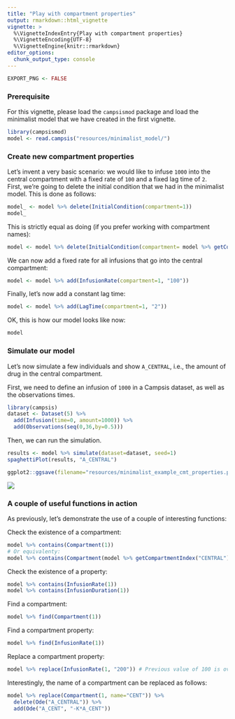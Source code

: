 ```yaml
---
title: "Play with compartment properties"
output: rmarkdown::html_vignette
vignette: >
  %\VignetteIndexEntry{Play with compartment properties}
  %\VignetteEncoding{UTF-8}
  %\VignetteEngine{knitr::rmarkdown}
editor_options: 
  chunk_output_type: console
---
```


```r
EXPORT_PNG <- FALSE
```

### Prerequisite

For this vignette, please load the `campsismod` package and load the minimalist model that we have created in the first vignette.

```r
library(campsismod)
model <- read.campsis("resources/minimalist_model/")
```

### Create new compartment properties

Let's invent a very basic scenario: we would like to infuse `1000` into the central compartment with a fixed rate of `100` and a fixed lag time of `2`.    
First, we're going to delete the initial condition that we had in the minimalist model. This is done as follows:

```r
model_ <- model %>% delete(InitialCondition(compartment=1))
model_
```

This is strictly equal as doing (if you prefer working with compartment names):

```r
model <- model %>% delete(InitialCondition(compartment= model %>% getCompartmentIndex("CENTRAL")))
```

We can now add a fixed rate for all infusions that go into the central compartment:

```r
model <- model %>% add(InfusionRate(compartment=1, "100"))
```

Finally, let's now add a constant lag time:

```r
model <- model %>% add(LagTime(compartment=1, "2"))
```

OK, this is how our model looks like now:

```r
model
```

### Simulate our model

Let's now simulate a few individuals and show `A_CENTRAL`, i.e., the amount of drug in the central compartment.

First, we need to define an infusion of `1000` in a Campsis dataset, as well as the observations times.

```r
library(campsis)
dataset <- Dataset(5) %>% 
  add(Infusion(time=0, amount=1000)) %>%
  add(Observations(seq(0,36,by=0.5)))
```

Then, we can run the simulation.

```r
results <- model %>% simulate(dataset=dataset, seed=1)
spaghettiPlot(results, "A_CENTRAL")
```

```r
ggplot2::ggsave(filename="resources/minimalist_example_cmt_properties.png", width=7, height=3, dpi=100)
```

![](resources/minimalist_example_cmt_properties.png)

### A couple of useful functions in action

As previously, let's demonstrate the use of a couple of interesting functions:  

Check the existence of a compartment:

```r
model %>% contains(Compartment(1)) 
# Or equivalenty:
model %>% contains(Compartment(model %>% getCompartmentIndex("CENTRAL")))
```

Check the existence of a property:

```r
model %>% contains(InfusionRate(1))
model %>% contains(InfusionDuration(1)) 
```

Find a compartment:

```r
model %>% find(Compartment(1)) 
```

Find a compartment property:

```r
model %>% find(InfusionRate(1)) 
```

Replace a compartment property:

```r
model %>% replace(InfusionRate(1, "200")) # Previous value of 100 is overridden
```

Interestingly, the name of a compartment can be replaced as follows:

```r
model %>% replace(Compartment(1, name="CENT")) %>%
  delete(Ode("A_CENTRAL")) %>%
  add(Ode("A_CENT", "-K*A_CENT"))
```
